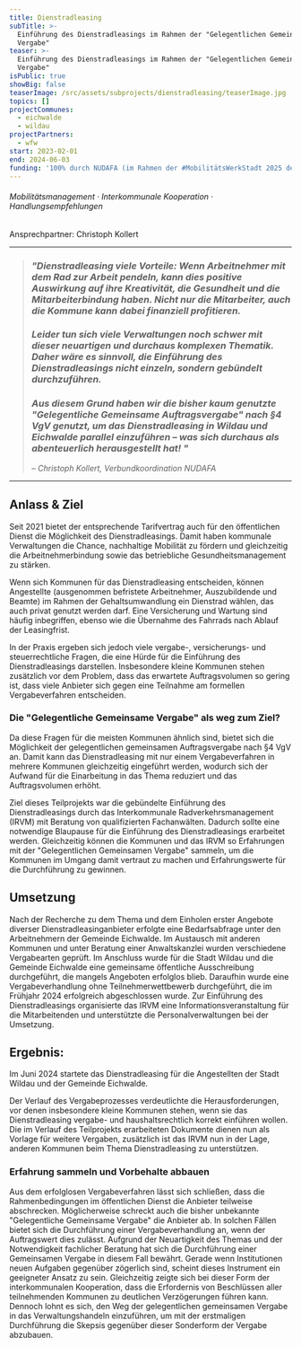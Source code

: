 ```yaml
---
title: Dienstradleasing
subTitle: >-
  Einführung des Dienstradleasings im Rahmen der "Gelegentlichen Gemeinsamen
  Vergabe"
teaser: >-
  Einführung des Dienstradleasings im Rahmen der "Gelegentlichen Gemeinsamen
  Vergabe"
isPublic: true
showBig: false
teaserImage: /src/assets/subprojects/dienstradleasing/teaserImage.jpg
topics: []
projectCommunes:
  - eichwalde
  - wildau
projectPartners:
  - wfw
start: 2023-02-01
end: 2024-06-03
funding: '100% durch NUDAFA (im Rahmen der #MobilitätsWerkStadt 2025 des BMBF)'
---
```

###### Mobilitätsmanagement · Interkommunale Kooperation · Handlungsempfehlungen

Ansprechpartner: Christoph Kollert

---

> ### *"Dienstradleasing viele Vorteile: Wenn Arbeitnehmer mit dem Rad zur Arbeit pendeln, kann dies positive Auswirkung auf ihre Kreativität, die Gesundheit und die Mitarbeiterbindung haben. Nicht nur die Mitarbeiter, auch die Kommune kann dabei finanziell profitieren.*&#x20;
>
> ### *Leider tun sich viele Verwaltungen noch schwer mit dieser neuartigen und durchaus komplexen Thematik. Daher wäre es sinnvoll, die Einführung des Dienstradleasings nicht einzeln, sondern gebündelt durchzuführen.*&#x20;
>
> ### *Aus diesem Grund haben wir die bisher kaum genutzte "Gelegentliche Gemeinsame Auftragsvergabe" nach §4 VgV genutzt, um das Dienstradleasing in Wildau und Eichwalde parallel einzuführen – was sich durchaus als abenteuerlich herausgestellt hat! "*
>
> *– Christoph Kollert, Verbundkoordination NUDAFA*

---

## Anlass & Ziel

Seit 2021 bietet der entsprechende Tarifvertrag auch für den öffentlichen Dienst die Möglichkeit des Dienstradleasings. Damit haben kommunale Verwaltungen die Chance, nachhaltige Mobilität zu fördern und gleichzeitig die Arbeitnehmerbindung sowie das betriebliche Gesundheitsmanagement zu stärken.

Wenn sich Kommunen für das Dienstradleasing entscheiden, können Angestellte (ausgenommen befristete Arbeitnehmer, Auszubildende und Beamte) im Rahmen der Gehaltsumwandlung ein Dienstrad wählen, das auch privat genutzt werden darf. Eine Versicherung und Wartung sind häufig inbegriffen, ebenso wie die Übernahme des Fahrrads nach Ablauf der Leasingfrist.

In der Praxis ergeben sich jedoch viele vergabe-, versicherungs- und steuerrechtliche Fragen, die eine Hürde für die Einführung des Dienstradleasings darstellen. Insbesondere kleine Kommunen stehen zusätzlich vor dem Problem, dass das erwartete Auftragsvolumen so gering ist, dass viele Anbieter sich gegen eine Teilnahme am formellen Vergabeverfahren entscheiden.

### Die "Gelegentliche Gemeinsame Vergabe" als weg zum Ziel?&#x20;

Da diese Fragen für die meisten Kommunen ähnlich sind, bietet sich die Möglichkeit der gelegentlichen gemeinsamen Auftragsvergabe nach §4 VgV an. Damit kann das Dienstradleasing mit nur einem Vergabeverfahren in mehrere Kommunen gleichzeitig eingeführt werden, wodurch sich der Aufwand für die Einarbeitung in das Thema reduziert und das Auftragsvolumen erhöht.&#x20;

Ziel dieses Teilprojekts war die gebündelte Einführung des Dienstradleasings durch das Interkommunale Radverkehrsmanagement (IRVM) mit Beratung von qualifizierten Fachanwälten. Dadurch sollte eine notwendige Blaupause für die Einführung des Dienstradleasings erarbeitet werden. Gleichzeitig können die Kommunen und das IRVM so Erfahrungen mit der "Gelegentlichen Gemeinsamen Vergabe" sammeln, um die Kommunen im Umgang damit vertraut zu machen und Erfahrungswerte für die Durchführung zu gewinnen.

## Umsetzung

Nach der Recherche zu dem Thema und dem Einholen erster Angebote diverser Dienstradleasinganbieter erfolgte eine Bedarfsabfrage unter den Arbeitnehmern der Gemeinde Eichwalde. Im Austausch mit anderen Kommunen und unter Beratung einer Anwaltskanzlei wurden verschiedene Vergabearten geprüft. Im Anschluss wurde für die Stadt Wildau und die Gemeinde Eichwalde eine gemeinsame öffentliche Ausschreibung durchgeführt, die mangels Angeboten erfolglos blieb. Daraufhin wurde eine Vergabeverhandlung ohne Teilnehmerwettbewerb durchgeführt, die im Frühjahr 2024 erfolgreich abgeschlossen wurde. Zur Einführung des Dienstradleasings organisierte das IRVM eine Informationsveranstaltung für die Mitarbeitenden und unterstützte die Personalverwaltungen bei der Umsetzung.

## Ergebnis:&#x20;

Im Juni 2024 startete das Dienstradleasing für die Angestellten der Stadt Wildau und der Gemeinde Eichwalde.

Der Verlauf des Vergabeprozesses verdeutlichte die Herausforderungen, vor denen insbesondere kleine Kommunen stehen, wenn sie das Dienstradleasing vergabe- und haushaltsrechtlich korrekt einführen wollen. Die im Verlauf des Teilprojekts erarbeiteten Dokumente dienen nun als Vorlage für weitere Vergaben, zusätzlich ist das IRVM nun in der Lage, anderen Kommunen beim Thema Dienstradleasing zu unterstützen.&#x20;

### Erfahrung sammeln und Vorbehalte abbauen

Aus dem erfolglosen Vergabeverfahren lässt sich schließen, dass die Rahmenbedingungen im öffentlichen Dienst die Anbieter teilweise abschrecken. Möglicherweise schreckt auch die bisher unbekannte "Gelegentliche Gemeinsame Vergabe" die Anbieter ab. In solchen Fällen bietet sich die Durchführung einer Vergabeverhandlung an, wenn der Auftragswert dies zulässt. Aufgrund der Neuartigkeit des Themas und der Notwendigkeit fachlicher Beratung hat sich die Durchführung einer Gemeinsamen Vergabe in diesem Fall bewährt. Gerade wenn Institutionen neuen Aufgaben gegenüber zögerlich sind, scheint dieses Instrument ein geeigneter Ansatz zu sein. Gleichzeitig zeigte sich bei dieser Form der interkommunalen Kooperation, dass die Erfordernis von Beschlüssen aller teilnehmenden Kommunen zu deutlichen Verzögerungen führen kann. Dennoch lohnt es sich, den Weg der gelegentlichen gemeinsamen Vergabe in das Verwaltungshandeln einzuführen, um mit der erstmaligen Durchführung die Skepsis gegenüber dieser Sonderform der Vergabe abzubauen.
